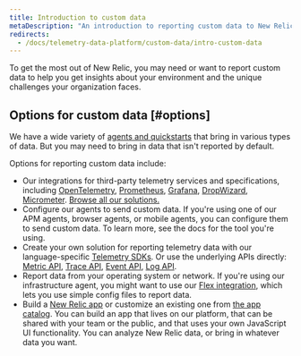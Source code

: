 ```yaml
---
title: Introduction to custom data
metaDescription: "An introduction to reporting custom data to New Relic: why you'd want to do that, and how to start."
redirects:
  - /docs/telemetry-data-platform/custom-data/intro-custom-data
---
```


To get the most out of New Relic, you may need or want to report custom data to help you get insights about your environment and the unique challenges your organization faces.

## Options for custom data [#options]

We have a wide variety of [agents and quickstarts](https://newrelic.com/instant-observability) that bring in various types of data. But you may need to bring in data that isn't reported by default.

Options for reporting custom data include:

* Our integrations for third-party telemetry services and specifications, including [OpenTelemetry](/docs/more-integrations/open-source-telemetry-integrations/opentelemetry/introduction-opentelemetry-new-relic), [Prometheus](/docs/infrastructure/prometheus-integrations/get-started/send-prometheus-metric-data-new-relic), [Grafana](/docs/more-integrations/grafana-integrations/get-started/grafana-support-prometheus-promql), [DropWizard](/docs/more-integrations/open-source-telemetry-integrations/dropwizard/dropwizard-reporter), [Micrometer](/docs/more-integrations/open-source-telemetry-integrations/micrometer/micrometer-metrics-registry). [Browse all our solutions.](https://newrelic.com/instant-observability)
* Configure our agents to send custom data. If you're using one of our APM agents, browser agents, or mobile agents, you can configure them to send custom data. To learn more, see the docs for the tool you're using.
* Create your own solution for reporting telemetry data with our language-specific [Telemetry SDKs](/docs/telemetry-data-platform/ingest-manage-data/ingest-apis/telemetry-sdks-report-custom-telemetry-data). Or use the underlying APIs directly: [Metric API](/docs/telemetry-data-platform/ingest-manage-data/ingest-apis/introduction-metric-api), [Trace API](/docs/distributed-tracing/trace-api/introduction-trace-api), [Event API](/docs/telemetry-data-platform/ingest-manage-data/ingest-apis/introduction-event-api), [Log API](/docs/logs/log-management/log-api/introduction-log-api).
* Report data from your operating system or network. If you're using our infrastructure agent, you might want to use our [Flex integration](/docs/integrations/host-integrations/host-integrations-list/flex-integration-tool-build-your-own-integration), which lets you use simple config files to report data.
* Build a [New Relic app](/docs/new-relic-one/use-new-relic-one/build-new-relic-one/new-relic-one-build-your-own-custom-new-relic-one-application) or customize an existing one from [the app catalog](https://opensource.newrelic.com/nerdpacks). You can build an app that lives on our platform, that can be shared with your team or the public, and that uses your own JavaScript UI functionality. You can analyze New Relic data, or bring in whatever data you want.
